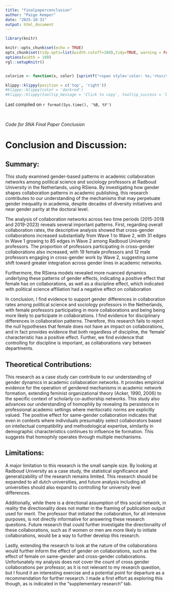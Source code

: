 ```yaml
---
title: "finalpaperconclusion"
author: "Paige Kemper"
date: "2025-10-31"
output: html_document
---
```



```r
library(knitr)

knitr::opts_chunk$set(echo = TRUE)
opts_chunk$set(tidy.opts=list(width.cutoff=100),tidy=TRUE, warning = FALSE, message = FALSE,comment = "#>", cache=TRUE, class.source=c("test"), class.output=c("test2"))
options(width = 100)
rgl::setupKnitr()


colorize <- function(x, color) {sprintf("<span style='color: %s;'>%s</span>", color, x) }


```

```r
klippy::klippy(position = c('top', 'right'))
#klippy::klippy(color = 'darkred')
#klippy::klippy(tooltip_message = 'Click to copy', tooltip_success = 'Done')
```

Last compiled on `r format(Sys.time(), '%B, %Y')`

<br>


_Code for SNA Final Paper Conclusion_

# Conclusion and Discussion:

## Summary:
This study examined gender-based patterns in academic collaboration networks among political science and sociology professors at Radboud University in the Netherlands, using RSiena. By investigating how gender shapes collaboration patterns in academic publishing, this research contributes to our understanding of the mechanisms that may perpetuate gender inequality in academia, despite decades of diversity initiatives and near gender parity at the doctoral level.

The analysis of collaboration networks across two time periods (2015-2018 and 2019-2023) reveals several important patterns. First, regarding overall collaboration rates, the descriptive analysis showed that cross-gender collaborations increased substantially from Wave 1 to Wave 2, with 31 edges in Wave 1 growing to 85 edges in Wave 2 among Radboud University professors. The proportion of professors participating in cross-gender collaborations also increased, with 19 female professors and 12 male professors engaging in cross-gender work by Wave 2, suggesting some shift toward greater integration across gender lines in academic networks.

Furthermore, the RSiena models revealed more nuanced dynamics underlying these patterns of gender effects, indicating a positive effect that female has on collaborations, as well as a discipline effect, which indicated with political science affiliation had a negative effect on collaboration

In conclusion, I find evidence to support gender differences in collaboration rates among political science and sociology professors in the Netherlands, with female professors participating in more collaborations and being being more likely to participate in collaborations. I find evidence for disciplinary differences in collaboration patterns. Therefore, this research fails to reject the null hypotheses that female does not have an impact on collaborations, and in fact provides evidence that both regardless of discipline, the 'female' characteristic has a positive effect. Further, we find evidence that controlling for discipline is important, as collaborations vary between departments. 



## Theoretical Contributions:
This research as a case study can contribute to our understanding of gender dynamics in academic collaboration networks. It provides empirical evidence for the operation of gendered mechanisms in academic network formation, extending feminist organizational theory (Acker, 1990, 2006) to the specific context of scholarly co-authorship networks. This study also advances our understanding of homophily by revealing its persistence in professional academic settings where meritocratic norms are explicitly valued. The positive effect for same-gender collaboration indicates that even in contexts where individuals presumably select collaborators based on intellectual compatibility and methodological expertise, similarity in demographic characteristics continues to influence tie formation. This suggests that homophily operates through multiple mechanisms. 


## Limitations: 

A major limitation to this research is the small sample size. By looking at Radboud University as a case study, the statistical significance and generalizability of the research remains limited. This research should be expanded to all dutch universities, and future analysis including all universities should also expand to controlling for university level differences. 

Additionally, while there is a directional assumption of this social network, in reality the directionality does not matter in the framing of publication output used for merit. The professor that initiated the collaboration, for all intensive purposes, is not directly informative for answering these research questions. Future research that could further investigate the directionality of these collaborations, such as if women or men are more likely to initiate collaborations, would be a way to further develop this research. 

Lastly, extending the research to look at the nature of the collaborations would further inform the effect of gender on collaborations, such as the effect of female on same-gender and cross-gender collaborations. Unfortunately my analysis does not cover the count of cross gender collaborations per professor, as it is not relevant to my research question, but I found it an interesting exercise and a potential point for departure as a recommendation for further research. I made a first effort as exploring this though, as is indicated in the "supplementary research" tab. 
